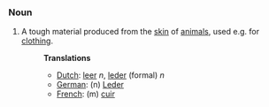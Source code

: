 ===Noun===
#A tough material produced from the [[skin]] of [[animal]]s, used e.g. for [[clothing]].
#:'''Translations'''
#:*[[Dutch]]: [[leer]] ''n'', [[leder]] (formal) ''n''
#:*[[German]]: (n) [[Leder]]
#:*[[French]]: (m) [[cuir]]
